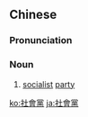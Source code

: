 {{also|社会党}}
==Chinese==
{{zh-forms|s=社会党|type=21}}

===Pronunciation===
{{zh-pron
|m=shèhuìdǎng
|c=se5 wui6-2 dong2
|mn=Siā-hōe-tóng
|cat=n
}}

===Noun===
{{zh-noun}}

# [[socialist]] [[party]]

[[ko:社會黨]]
[[ja:社會黨]]